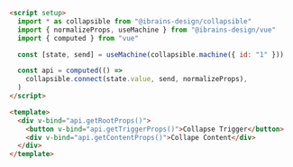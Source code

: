 ```html
<script setup>
  import * as collapsible from "@ibrains-design/collapsible"
  import { normalizeProps, useMachine } from "@ibrains-design/vue"
  import { computed } from "vue"

  const [state, send] = useMachine(collapsible.machine({ id: "1" }))

  const api = computed(() =>
    collapsible.connect(state.value, send, normalizeProps),
  )
</script>

<template>
  <div v-bind="api.getRootProps()">
    <button v-bind="api.getTriggerProps()">Collapse Trigger</button>
    <div v-bind="api.getContentProps()">Collape Content</div>
  </div>
</template>
```
